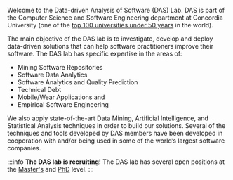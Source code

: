 Welcome to the Data-driven Analysis of Software (DAS) Lab. DAS is part of the Computer Science and Software Engineering department at Concordia University (one of the [top 100 universities under 50 years](https://www.topuniversities.com/university-rankings/top-50-under-50/2018) in the world).

The main objective of the DAS lab is to investigate, develop and deploy data-driven solutions that can help software practitioners improve their software. The DAS lab has specific expertise in the areas of:

- Mining Software Repositories
- Software Data Analytics
- Software Analytics and Quality Prediction
- Technical Debt
- Mobile/Wear Applications and
- Empirical Software Engineering

We also apply state-of-the-art Data Mining, Artificial Intelligence, and Statistical Analysis techniques in order to build our solutions. Several of the techniques and tools developed by DAS members have been developed in cooperation with and/or being used in some of the world’s largest software companies.

:::info
**The DAS lab is recruiting!** The DAS lab has several open positions at the [Master's](https://dearprof.com/positions/663a917eb1a073f28c471c45/apply) and [PhD](https://dearprof.com/positions/663a90b6b1a073f28c471c42/apply) level.
:::
